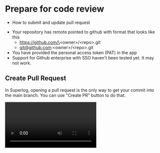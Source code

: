 
# Prepare for code review

<Notice title="What you'll learn" type="tldr">

- How to submit and update pull request

</Notice>

<Notice title="Prerequisites">

- Your repository has remote pointed to github with format that looks like this
  - https://github.com/\<owner\>/\<repo\>.git
  - git@github.com:\<owner\>/\<repo\>.git
- You have provided the personal access token \(PAT\) in the app
- Support for Github enterprise with SSO haven't been tested yet. It may not work.

</Notice>

## Create Pull Request

In Superlog, opening a pull request is the only way to get your commit into the main branch. You can use "Create PR" button to do that.

<Video src="/createPRs.mp4" />

<Notice title="Note">

If you didn't see that "Create PR" button

</Notice>

---

## Update Pull Request

<Notice title="Note">

Superlog works

</Notice>

<Video src="/updatePRs.mp4" />
